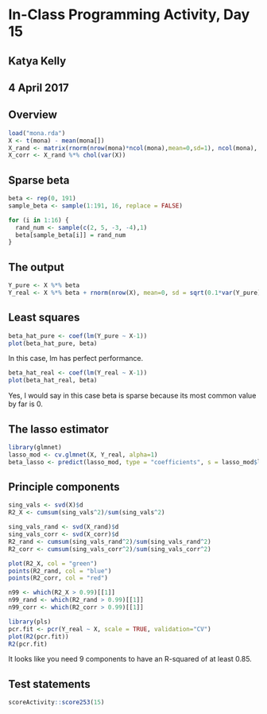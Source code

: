 # In-Class Programming Activity, Day 15

## Katya Kelly
## 4 April 2017

## Overview
```r
load("mona.rda")
X <- t(mona) - mean(mona[])
X_rand <- matrix(rnorm(nrow(mona)*ncol(mona),mean=0,sd=1), ncol(mona), nrow(mona))
X_corr <- X_rand %*% chol(var(X))
```

## Sparse beta
```r
beta <- rep(0, 191)
sample_beta <- sample(1:191, 16, replace = FALSE)

for (i in 1:16) {
  rand_num <- sample(c(2, 5, -3, -4),1)
  beta[sample_beta[i]] = rand_num
}
```

## The output
```r
Y_pure <- X %*% beta
Y_real <- X %*% beta + rnorm(nrow(X), mean=0, sd = sqrt(0.1*var(Y_pure)))
```

## Least squares
```r
beta_hat_pure <- coef(lm(Y_pure ~ X-1))
plot(beta_hat_pure, beta)
```

In this case, lm has perfect performance.

```r
beta_hat_real <- coef(lm(Y_real ~ X-1))
plot(beta_hat_real, beta)
```

Yes, I would say in this case beta is sparse because its most common value by far is 0.

## The lasso estimator
```r
library(glmnet)
lasso_mod <- cv.glmnet(X, Y_real, alpha=1)
beta_lasso <- predict(lasso_mod, type = "coefficients", s = lasso_mod$lambda.min)
```

## Principle components
```r
sing_vals <- svd(X)$d
R2_X <- cumsum(sing_vals^2)/sum(sing_vals^2)

sing_vals_rand <- svd(X_rand)$d
sing_vals_corr <- svd(X_corr)$d
R2_rand <- cumsum(sing_vals_rand^2)/sum(sing_vals_rand^2)
R2_corr <- cumsum(sing_vals_corr^2)/sum(sing_vals_corr^2)

plot(R2_X, col = "green")
points(R2_rand, col = "blue")
points(R2_corr, col = "red")

n99 <- which(R2_X > 0.99)[[1]]
n99_rand <- which(R2_rand > 0.99)[[1]]
n99_corr <- which(R2_corr > 0.99)[[1]]

library(pls)
pcr.fit <- pcr(Y_real ~ X, scale = TRUE, validation="CV")
plot(R2(pcr.fit))
R2(pcr.fit)
```

It looks like you need 9 components to have an R-squared of at least 0.85.


## Test statements

```r
scoreActivity::score253(15)
```
